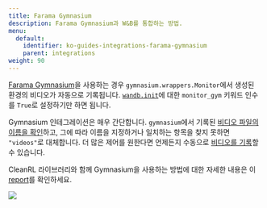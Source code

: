 ```yaml
---
title: Farama Gymnasium
description: Farama Gymnasium과 W&B를 통합하는 방법.
menu:
  default:
    identifier: ko-guides-integrations-farama-gymnasium
    parent: integrations
weight: 90
---
```


[Farama Gymnasium](https://gymnasium.farama.org/#)을 사용하는 경우 `gymnasium.wrappers.Monitor`에서 생성된 환경의 비디오가 자동으로 기록됩니다. [`wandb.init`](/ko/models/ref/python/init)에 대한 `monitor_gym` 키워드 인수를 `True`로 설정하기만 하면 됩니다.

Gymnasium 인테그레이션은 매우 간단합니다. `gymnasium`에서 기록된 [비디오 파일의 이름을 확인](https://github.com/wandb/wandb/blob/c5fe3d56b155655980611d32ef09df35cd336872/wandb/integration/gym/__init__.py#LL69C67-L69C67)하고, 그에 따라 이름을 지정하거나 일치하는 항목을 찾지 못하면 `"videos"`로 대체합니다. 더 많은 제어를 원한다면 언제든지 수동으로 [비디오를 기록](/ko/models/track/log/media/)할 수 있습니다.

CleanRL 라이브러리와 함께 Gymnasium을 사용하는 방법에 대한 자세한 내용은 이 [report](https://wandb.ai/raph-test/cleanrltest/reports/Mario-Bros-but-with-AI-Gymnasium-and-CleanRL---Vmlldzo0NTcxNTcw)를 확인하세요.

<Frame>
    <img src="/images/integrations/gymnasium.png"  />
</Frame>
